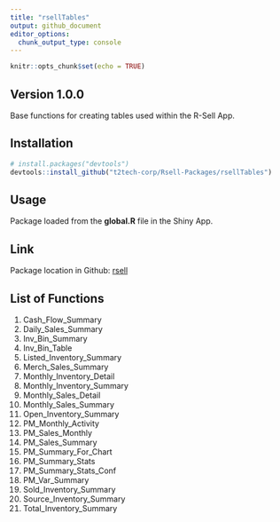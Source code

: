 ```yaml
---
title: "rsellTables"
output: github_document
editor_options: 
  chunk_output_type: console
---
```


```r
knitr::opts_chunk$set(echo = TRUE)
```

## Version 1.0.0

Base functions for creating tables used within the R-Sell App.

## Installation

```r
# install.packages("devtools")
devtools::install_github("t2tech-corp/Rsell-Packages/rsellTables")
```


## Usage

Package loaded from the **global.R** file in the Shiny App.

## Link

Package location in Github: [rsell](https://github.com/t2tech-corp/Rsell-Packages/tree/main/rsellTables)

## List of Functions

1. Cash_Flow_Summary
2. Daily_Sales_Summary
3. Inv_Bin_Summary
4. Inv_Bin_Table
5. Listed_Inventory_Summary
6. Merch_Sales_Summary
7. Monthly_Inventory_Detail
8. Monthly_Inventory_Summary
9. Monthly_Sales_Detail
10. Monthly_Sales_Summary
11. Open_Inventory_Summary
12. PM_Monthly_Activity
13. PM_Sales_Monthly
14. PM_Sales_Summary
15. PM_Summary_For_Chart
16. PM_Summary_Stats
17. PM_Summary_Stats_Conf
18. PM_Var_Summary
19. Sold_Inventory_Summary
20. Source_Inventory_Summary
21. Total_Inventory_Summary

